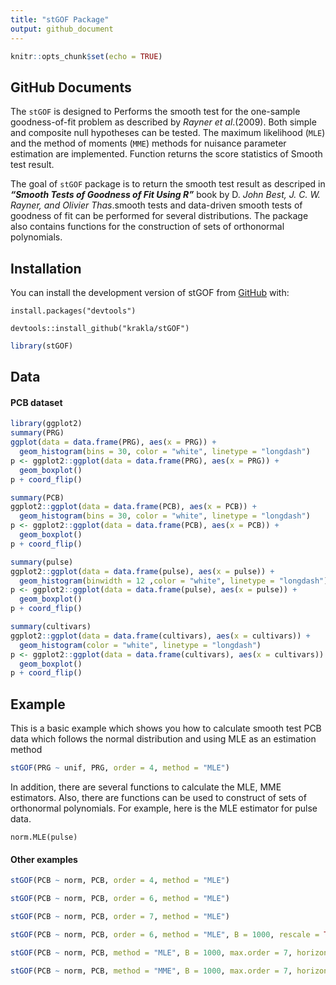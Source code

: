 ```yaml
---
title: "stGOF Package"
output: github_document
---
```


```r
knitr::opts_chunk$set(echo = TRUE)
```

## GitHub Documents

The `stGOF` is designed to Performs the smooth test for the one-sample goodness-of-fit problem as described by *Rayner et al*.(2009). Both simple and composite null hypotheses can be tested. The maximum likelihood (`MLE`) and the method of moments (`MME`) methods for nuisance parameter estimation are implemented. Function returns the score statistics of Smooth test result.

The goal of `stGOF` package is to return the smooth test result as descriped in ***"Smooth Tests of Goodness of Fit Using R"*** book by D. *John Best, J. C. W. Rayner, and Olivier Thas*.smooth tests and data-driven smooth tests of goodness of fit can be performed for several distributions. The package also contains functions for the construction of sets of orthonormal polynomials.

## Installation

You can install the development version of stGOF from [GitHub](https://github.com/krakla/stGOF) with:

`install.packages("devtools")`

`devtools::install_github("krakla/stGOF")`

```r
library(stGOF)
```

## Data

#### PCB dataset
```r
library(ggplot2)
summary(PRG)
ggplot(data = data.frame(PRG), aes(x = PRG)) + 
  geom_histogram(bins = 30, color = "white", linetype = "longdash")
p <- ggplot2::ggplot(data = data.frame(PRG), aes(x = PRG)) + 
  geom_boxplot()
p + coord_flip()
```
```r
summary(PCB)
ggplot2::ggplot(data = data.frame(PCB), aes(x = PCB)) + 
  geom_histogram(bins = 30, color = "white", linetype = "longdash")
p <- ggplot2::ggplot(data = data.frame(PCB), aes(x = PCB)) + 
  geom_boxplot()
p + coord_flip()
```

```r
summary(pulse)
ggplot2::ggplot(data = data.frame(pulse), aes(x = pulse)) + 
  geom_histogram(binwidth = 12 ,color = "white", linetype = "longdash")
p <- ggplot2::ggplot(data = data.frame(pulse), aes(x = pulse)) + 
  geom_boxplot()
p + coord_flip()
```

```r
summary(cultivars)
ggplot2::ggplot(data = data.frame(cultivars), aes(x = cultivars)) + 
  geom_histogram(color = "white", linetype = "longdash")
p <- ggplot2::ggplot(data = data.frame(cultivars), aes(x = cultivars)) + 
  geom_boxplot()
p + coord_flip()
```


## Example

This is a basic example which shows you how to calculate smooth test PCB data which follows the normal distribution and using MLE as an estimation method

```r
stGOF(PRG ~ unif, PRG, order = 4, method = "MLE")
```

In addition, there are several functions to calculate the MLE, MME estimators. Also, there are functions can be used to construct of sets of orthonormal polynomials. For example, here is the MLE estimator for pulse data.

`norm.MLE(pulse)`





#### Other examples

```r
stGOF(PCB ~ norm, PCB, order = 4, method = "MLE")
```
```r
stGOF(PCB ~ norm, PCB, order = 6, method = "MLE")
```

```r
stGOF(PCB ~ norm, PCB, order = 7, method = "MLE")
```

```r
stGOF(PCB ~ norm, PCB, order = 6, method = "MLE", B = 1000, rescale = TRUE)
```

```r
stGOF(PCB ~ norm, PCB, method = "MLE", B = 1000, max.order = 7, horizon="order", criterion="AIC")
```

```r
stGOF(PCB ~ norm, PCB, method = "MME", B = 1000, max.order = 7, horizon="subset", criterion="BIC")
```

